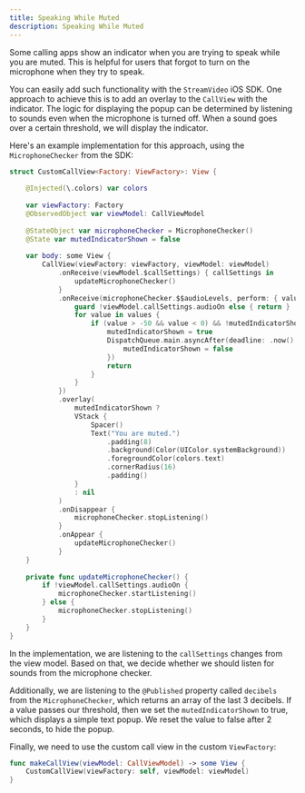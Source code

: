 ```yaml
---
title: Speaking While Muted
description: Speaking While Muted
---
```


Some calling apps show an indicator when you are trying to speak while you are muted. This is helpful for users that forgot to turn on the microphone when they try to speak.

You can easily add such functionality with the `StreamVideo` iOS SDK. One approach to achieve this is to add an overlay to the `CallView` with the indicator. The logic for displaying the popup can be determined by listening to sounds even when the microphone is turned off. When a sound goes over a certain threshold, we will display the indicator.

Here's an example implementation for this approach, using the `MicrophoneChecker` from the SDK:

```swift
struct CustomCallView<Factory: ViewFactory>: View {
    
    @Injected(\.colors) var colors
    
    var viewFactory: Factory
    @ObservedObject var viewModel: CallViewModel
    
    @StateObject var microphoneChecker = MicrophoneChecker()
    @State var mutedIndicatorShown = false
    
    var body: some View {
        CallView(viewFactory: viewFactory, viewModel: viewModel)
            .onReceive(viewModel.$callSettings) { callSettings in
                updateMicrophoneChecker()
            }
            .onReceive(microphoneChecker.$$audioLevels, perform: { values in
                guard !viewModel.callSettings.audioOn else { return }
                for value in values {
                    if (value > -50 && value < 0) && !mutedIndicatorShown {
                        mutedIndicatorShown = true
                        DispatchQueue.main.asyncAfter(deadline: .now() + 2.0, execute: {
                            mutedIndicatorShown = false
                        })
                        return
                    }
                }
            })
            .overlay(
                mutedIndicatorShown ?
                VStack {
                    Spacer()
                    Text("You are muted.")
                        .padding(8)
                        .background(Color(UIColor.systemBackground))
                        .foregroundColor(colors.text)
                        .cornerRadius(16)
                        .padding()
                }
                : nil
            )
            .onDisappear {
                microphoneChecker.stopListening()
            }
            .onAppear {
                updateMicrophoneChecker()
            }
    }
    
    private func updateMicrophoneChecker() {
        if !viewModel.callSettings.audioOn {
            microphoneChecker.startListening()
        } else {
            microphoneChecker.stopListening()
        }
    }
}
```

In the implementation, we are listening to the `callSettings` changes from the view model. Based on that, we decide whether we should listen for sounds from the microphone checker.

Additionally, we are listening to the `@Published` property called `decibels` from the `MicrophoneChecker`, which returns an array of the last 3 decibels. If a value passes our threshold, then we set the `mutedIndicatorShown` to true, which displays a simple text popup. We reset the value to false after 2 seconds, to hide the popup.

Finally, we need to use the custom call view in the custom `ViewFactory`:

```swift
func makeCallView(viewModel: CallViewModel) -> some View {
    CustomCallView(viewFactory: self, viewModel: viewModel)
}
```